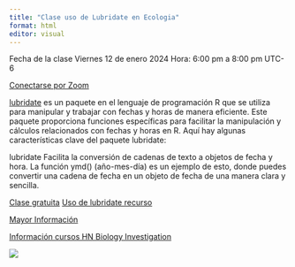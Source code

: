 ---
title: "Clase uso de Lubridate en Ecologia"
format: html
editor: visual
---


Fecha de la clase Viernes 12 de enero 2024
Hora: 6:00 pm a 8:00 pm UTC-6

[Conectarse por Zoom](https://umass-amherst.zoom.us/j/98011003266)

[lubridate](https://lubridate.tidyverse.org/) es un paquete en el lenguaje de programación R que se utiliza para manipular y trabajar con fechas y horas de manera eficiente. Este paquete proporciona funciones específicas para facilitar la manipulación y cálculos relacionados con fechas y horas en R. Aquí hay algunas características clave del paquete lubridate:

lubridate Facilita la conversión de cadenas de texto a objetos de fecha y hora. La función ymd() (año-mes-día) es un ejemplo de esto, donde puedes convertir una cadena de fecha en un objeto de fecha de una manera clara y sencilla.

[Clase gratuita](claselubridate.html)
[Uso de lubridate recurso](https://rawgit.com/rstudio/cheatsheets/main/lubridate.pdf)

[Mayor Información](https://wa.me/50499549551)

[Información cursos HN Biology Investigation](https://wa.me/50499549551)

![](HN Cursos publicidad/HN Biology Inv large.jpg)
